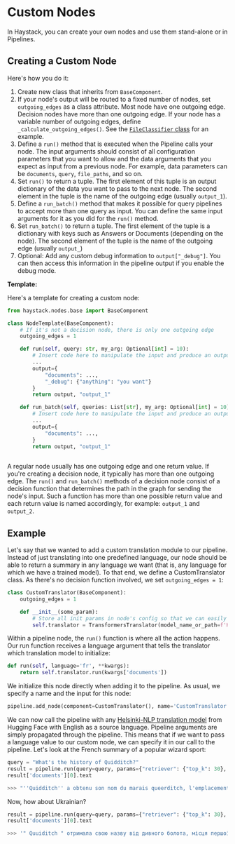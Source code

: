 # Custom Nodes

In Haystack, you can create your own nodes and use them stand-alone or in Pipelines.

## Creating a Custom Node

Here's how you do it:

1. Create new class that inherits from `BaseComponent`.
2. If your node's output will be routed to a fixed number of nodes, set `outgoing_edges` as a class attribute. Most node have one outgoing edge. Decision nodes have more than one outgoing edge. If your node has a variable number of outgoing edges, define `_calculate_outgoing_edges()`. See the [`FileClassifier` class](https://github.com/deepset-ai/haystack/blob/862ac31b5c4349519cc2c472bca5bfcee1944c95/haystack/nodes/file_classifier/file_type.py#L54) for an example.
3. Define a `run()` method that is executed when the Pipeline calls your node. The input arguments should consist of all configuration parameters that you want to allow and the data arguments that you expect as input from a previous node. For example, data parameters can be `documents`, `query`, `file_paths`, and so on.
4. Set `run()` to return a tuple. The first element of this tuple is an output dictionary of the data you want to pass to the next node. The second element in the tuple is the name of the outgoing edge (usually `output_1`).
5. Define a `run_batch()` method that makes it possible for query pipelines to accept more than one query as input. You can define the same input arguments for it as you did for the `run()` method.
6. Set `run_batch()` to return a tuple. The first element of the tuple is a dictionary with keys such as Answers or Documents (depending on the node). The second element of the tuple is the name of the outgoing edge (usually `output_`)
7. Optional: Add any custom debug information to `output["_debug"]`. You can then access this information in the pipeline output if you enable the debug mode.

**Template:**

Here's a template for creating a custom node:

``` python
from haystack.nodes.base import BaseComponent

class NodeTemplate(BaseComponent):
    # If it's not a decision node, there is only one outgoing edge
    outgoing_edges = 1

    def run(self, query: str, my_arg: Optional[int] = 10):
        # Insert code here to manipulate the input and produce an output dictionary
        ...
        output={
            "documents": ...,
            "_debug": {"anything": "you want"}
        }
        return output, "output_1"

    def run_batch(self, queries: List[str], my_arg: Optional[int] = 10):
        # Insert code here to manipulate the input and produce an output dictionary
        ...
        output={
            "documents": ...,
        }
        return output, "output_1"
        
```

A regular node usually has one outgoing edge and one return value. If you're creating a decision node, it typically has more than one outgoing edge. The `run()` and `run_batch()` methods of a decision node consist of a decision function that determines the path in the graph for sending the node's input. 
Such a function has more than one possible return value and each return value is named accordingly, for example: `output_1` and `output_2`.


## Example

Let's say that we wanted to add a custom translation module to our pipeline.
Instead of just translating into one predefined language, our node should be able to return a summary in any language we want (that is, any language for which we have a trained model).
To that end, we define a CustomTranslator class. As there's no decision function involved, we set `outgoing_edges = 1`:

``` python
class CustomTranslator(BaseComponent):
    outgoing_edges = 1

    def __init__(some_param):
        # Store all init params in node's config so that we can easily save and load it via YAML
        self.translator = TransformersTranslator(model_name_or_path=f'Helsinki-NLP/opus-mt-en-{language}')

```

Within a pipeline node, the `run()` function is where all the action happens. Our run function receives a language argument that tells the translator which translation model to initialize:

``` python
def run(self, language='fr', **kwargs):
    return self.translator.run(kwargs['documents'])
```

We initialize this node directly when adding it to the pipeline. As usual, we specify a name and the input for this node:

``` python
pipeline.add_node(component=CustomTranslator(), name='CustomTranslator', inputs=['Summarizer'])
```

We can now call the pipeline with any [Helsinki-NLP translation model](https://huggingface.co/models?search=helsinki-nlp/opus-mt-en-) from Hugging Face with English as a source language.
Pipeline arguments are simply propagated through the pipeline.
This means that if we want to pass a language value to our custom node, we can specify it in our call to the pipeline.
Let's look at the French summary of a popular wizard sport:

``` python
query = "What's the history of Quidditch?"
result = pipeline.run(query=query, params={"retriever": {"top_k": 30}, "ranker": {"top_k": 20}, "language": "fr"})
result['documents'][0].text

>>> "''Quidditch'' a obtenu son nom du marais queerditch, l'emplacement du premier jeu enregistré. le jeu a été basé sur un jeu joué par une sorcière au 11ème siècle. un snitch d'or a été introduit à la suite d'un jeu 1269 joué en kent. on pense qu'une version balai du jeu peut avoir inspiré le mouvement du jeu moderne 'harlem shuffle'"
```

Now, how about Ukrainian?

``` python
result = pipeline.run(query=query, params={"retriever": {"top_k": 30}, "ranker": {"top_k": 30}, "language": "uk"})
result['documents'][0].text

>>> '" Quuiditch " отримала свою назву від дивного болота, місця першої в історії записаної гри. Гру було засновано на грі, яку грала відьма у XI столітті. Золотий стукач було введено у гру 1269 гри в кенті. Вважається, що версія мітла у грі, можливо, надихнула сучасну гру на " заплутування " move " гри'
```

